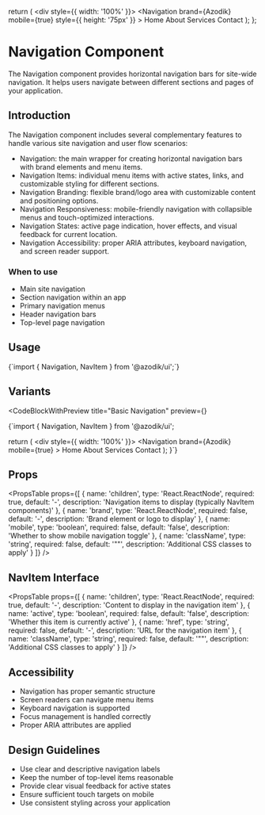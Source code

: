 
  return (
    <div style={{ width: '100%' }}>
      <Navigation 
        brand={<span className="font-bold text-xl">Azodik</span>}
        mobile={true}
        style={{ height: '75px' }}
      >
        <NavItem href="/" active>Home</NavItem>
        <NavItem href="/about">About</NavItem>
        <NavItem href="/services">Services</NavItem>
        <NavItem href="/contact">Contact</NavItem>
      </Navigation>
    </div>
  );
};

# Navigation Component

The Navigation component provides horizontal navigation bars for site-wide navigation. It helps users navigate between different sections and pages of your application.

## Introduction

The Navigation component includes several complementary features to handle various site navigation and user flow scenarios:

- Navigation: the main wrapper for creating horizontal navigation bars with brand elements and menu items.
- Navigation Items: individual menu items with active states, links, and customizable styling for different sections.
- Navigation Branding: flexible brand/logo area with customizable content and positioning options.
- Navigation Responsiveness: mobile-friendly navigation with collapsible menus and touch-optimized interactions.
- Navigation States: active page indication, hover effects, and visual feedback for current location.
- Navigation Accessibility: proper ARIA attributes, keyboard navigation, and screen reader support.

### When to use
- Main site navigation
- Section navigation within an app
- Primary navigation menus
- Header navigation bars
- Top-level page navigation

## Usage

<CodeBlock language="tsx">
{`import { Navigation, NavItem } from '@azodik/ui';`}
</CodeBlock>

## Variants

<CodeBlockWithPreview 
  title="Basic Navigation"
  preview={<BasicNavigationExample />}
>
{`import { Navigation, NavItem } from '@azodik/ui';

  return (
    <div style={{ width: '100%' }}>
      <Navigation 
        brand={<span className="font-bold text-xl">Azodik</span>}
        mobile={true}
      >
        <NavItem href="/" active>Home</NavItem>
        <NavItem href="/about">About</NavItem>
        <NavItem href="/services">Services</NavItem>
        <NavItem href="/contact">Contact</NavItem>
      </Navigation>
    </div>
  );
}`}
</CodeBlockWithPreview>

## Props

<PropsTable props={[
  {
    name: 'children',
    type: 'React.ReactNode',
    required: true,
    default: '-',
    description: 'Navigation items to display (typically NavItem components)'
  },
  {
    name: 'brand',
    type: 'React.ReactNode',
    required: false,
    default: '-',
    description: 'Brand element or logo to display'
  },
  {
    name: 'mobile',
    type: 'boolean',
    required: false,
    default: 'false',
    description: 'Whether to show mobile navigation toggle'
  },
  {
    name: 'className',
    type: 'string',
    required: false,
    default: '""',
    description: 'Additional CSS classes to apply'
  }
]} />

## NavItem Interface

<PropsTable props={[
  {
    name: 'children',
    type: 'React.ReactNode',
    required: true,
    default: '-',
    description: 'Content to display in the navigation item'
  },
  {
    name: 'active',
    type: 'boolean',
    required: false,
    default: 'false',
    description: 'Whether this item is currently active'
  },
  {
    name: 'href',
    type: 'string',
    required: false,
    default: '-',
    description: 'URL for the navigation item'
  },
  {
    name: 'className',
    type: 'string',
    required: false,
    default: '""',
    description: 'Additional CSS classes to apply'
  }
]} />

## Accessibility

- Navigation has proper semantic structure
- Screen readers can navigate menu items
- Keyboard navigation is supported
- Focus management is handled correctly
- Proper ARIA attributes are applied

## Design Guidelines

- Use clear and descriptive navigation labels
- Keep the number of top-level items reasonable
- Provide clear visual feedback for active states
- Ensure sufficient touch targets on mobile
- Use consistent styling across your application
